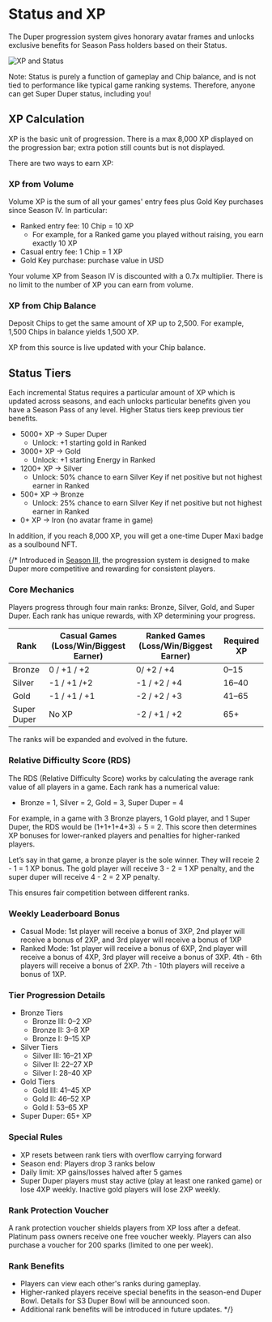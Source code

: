# Status and XP

The Duper progression system gives honorary avatar frames and unlocks exclusive benefits for Season Pass holders based on their Status.

![XP and Status](public/XP-status.png "XP and Status")

Note: Status is purely a function of gameplay and Chip balance, and is not tied to performance like typical game ranking systems. Therefore, anyone can get Super Duper status, including you!

## XP Calculation

XP is the basic unit of progression. There is a max 8,000 XP displayed on the progression bar; extra potion still counts but is not displayed. 

There are two ways to earn XP:

### XP from Volume

Volume XP is the sum of all your games' entry fees plus Gold Key purchases since Season IV. In particular:

- Ranked entry fee: 10 Chip = 10 XP
  - For example, for a Ranked game you played without raising, you earn exactly 10 XP
- Casual entry fee: 1 Chip = 1 XP
- Gold Key purchase: purchase value in USD

Your volume XP from Season IV is discounted with a 0.7x multiplier. There is no limit to the number of XP you can earn from volume.

### XP from Chip Balance

Deposit Chips to get the same amount of XP up to 2,500. For example, 1,500 Chips in balance yields 1,500 XP.

XP from this source is live updated with your Chip balance.

## Status Tiers

Each incremental Status requires a particular amount of XP which is updated across seasons, and each unlocks particular benefits given you have a Season Pass of any level. Higher Status tiers keep previous tier benefits.

- 5000+ XP -> Super Duper
  - Unlock: +1 starting gold in Ranked
- 3000+ XP -> Gold
  - Unlock: +1 starting Energy in Ranked
- 1200+ XP -> Silver
  - Unlock: 50% chance to earn Silver Key if net positive but not highest earner in Ranked
- 500+ XP -> Bronze
  - Unlock: 25% chance to earn Silver Key if net positive but not highest earner in Ranked
- 0+ XP -> Iron (no avatar frame in game)

In addition, if you reach 8,000 XP, you will get a one-time Duper Maxi badge as a soulbound NFT.

{/* Introduced in [Season III](/past/season-3), the progression system is designed to make Duper more competitive and rewarding for consistent players. 

### Core Mechanics

Players progress through four main ranks: Bronze, Silver, Gold, and Super Duper. Each rank has unique rewards, with XP determining your progress.

| Rank | Casual Games (Loss/Win/Biggest Earner) | Ranked Games (Loss/Win/Biggest Earner) | Required XP |
| --- | --- | --- | --- |
| Bronze | 0 / +1 / +2 | 0/ +2 / +4 | 0–15 |
| Silver | -1 / +1 /+2 | -1 / +2 / +4 | 16–40 |
| Gold | -1 / +1 / +1 | -2 / +2 / +3 | 41–65 |
| Super Duper | No XP | -2 / +1 / +2 | 65+ |

The ranks will be expanded and evolved in the future.

### Relative Difficulty Score (RDS)

The RDS (Relative Difficulty Score) works by calculating the average rank value of all players in a game. Each rank has a numerical value:

- Bronze = 1, Silver = 2, Gold = 3, Super Duper = 4

For example, in a game with 3 Bronze players, 1 Gold player, and 1 Super Duper, the RDS would be (1+1+1+4+3) ÷ 5 = 2. This score then determines XP bonuses for lower-ranked players and penalties for higher-ranked players.

Let’s say in that game, a bronze player is the sole winner. They will receie 2 - 1 = 1 XP bonus. The gold player will receive 3 - 2 = 1 XP penalty, and the super duper will receive 4 - 2 = 2 XP penalty.

This ensures fair competition between different ranks.

### Weekly Leaderboard Bonus

- Casual Mode: 1st player will receive a bonus of 3XP, 2nd player will receive a bonus of 2XP, and 3rd player will receive a bonus of 1XP
- Ranked Mode: 1st player will receive a bonus of 6XP, 2nd player will receive a bonus of 4XP, 3rd player will receive a bonus of 3XP. 4th - 6th players will receive a bonus of 2XP. 7th - 10th players will receive a bonus of 1XP.

### Tier Progression Details

- Bronze Tiers
    - Bronze III: 0–2 XP
    - Bronze II: 3–8 XP
    - Bronze I: 9–15 XP
- Silver Tiers
    - Silver III: 16–21 XP
    - Silver II: 22–27 XP
    - Silver I: 28–40 XP
- Gold Tiers
    - Gold III: 41–45 XP
    - Gold II: 46–52 XP
    - Gold I: 53–65 XP
- Super Duper: 65+ XP

### Special Rules

- XP resets between rank tiers with overflow carrying forward
- Season end: Players drop 3 ranks below
- Daily limit: XP gains/losses halved after 5 games
- Super Duper players must stay active (play at least one ranked game) or lose 4XP weekly. Inactive gold players will lose 2XP weekly.

### Rank Protection Voucher

A rank protection voucher shields players from XP loss after a defeat. Platinum pass owners receive one free voucher weekly. Players can also purchase a voucher for 200 sparks (limited to one per week).

### Rank Benefits

- Players can view each other's ranks during gameplay.
- Higher-ranked players receive special benefits in the season-end Duper Bowl. Details for S3 Duper Bowl will be announced soon.
- Additional rank benefits will be introduced in future updates. */}
